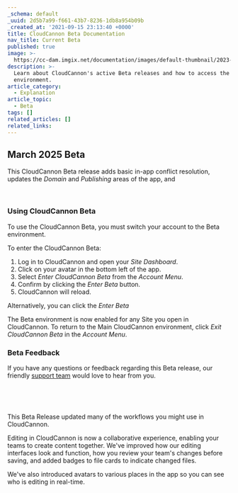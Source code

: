 ```yaml
---
_schema: default
_uuid: 2d5b7a99-f661-43b7-8236-1db8a954b09b
_created_at: '2021-09-15 23:13:40 +0000'
title: CloudCannon Beta Documentation
nav_title: Current Beta
published: true
image: >-
  https://cc-dam.imgix.net/documentation/images/default-thumbnail/2023-Q4/CloudCannon-Documentation-Thumbnail.png
description: >-
  Learn about CloudCannon's active Beta releases and how to access the Beta
  environment.
article_category:
  - Explanation
article_topic:
  - Beta
tags: []
related_articles: []
related_links:
---
```

## March 2025 Beta

This CloudCannon Beta release adds basic in-app conflict resolution, updates the *Domain* and *Publishing* areas of the app, and

&nbsp;

### Using CloudCannon Beta

To use the CloudCannon Beta, you must switch your account to the Beta environment.

To enter the CloudCannon Beta:

1. Log in to CloudCannon and open your *Site Dashboard*.
2. Click on your avatar in the bottom left of the app.
3. Select *Enter CloudCannon Beta* from the *Account Menu*.
4. Confirm by clicking the *Enter Beta* button.
5. CloudCannon will reload.

Alternatively, you can click the *Enter Beta*

The Beta environment is now enabled for any Site you open in CloudCannon. To return to the Main CloudCannon environment, click *Exit CloudCannon Beta* in the *Account Menu*.

### Beta Feedback

If you have any questions or feedback regarding this Beta release, our friendly [support team](/support/) would love to hear from you.

&nbsp;

&nbsp;

This Beta Release updated many of the workflows you might use in CloudCannon.

Editing in CloudCannon is now a collaborative experience, enabling your teams to create content together. We've improved how our editing interfaces look and function, how you review your team's changes before saving, and added badges to file cards to indicate changed files.

We've also introduced avatars to various places in the app so you can see who is editing in real-time.